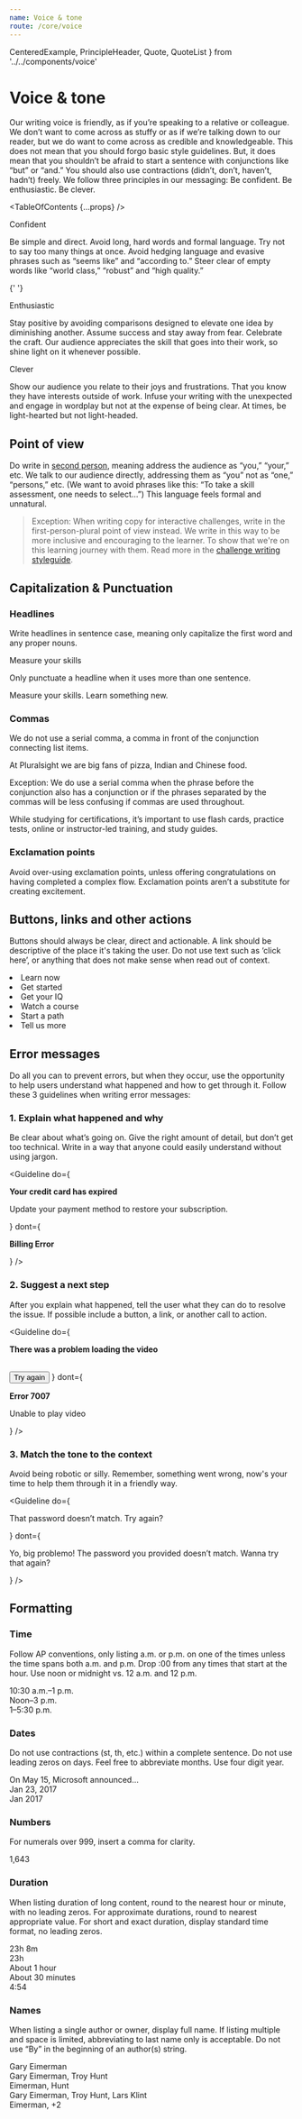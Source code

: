 ```yaml
---
name: Voice & tone
route: /core/voice
---
```



  CenteredExample,
  PrincipleHeader,
  Quote,
  QuoteList
} from '../../components/voice'

# Voice & tone

<Intro>
  Our writing voice is friendly, as if you’re speaking to a relative or
  colleague. We don’t want to come across as stuffy or as if we’re talking down
  to our reader, but we do want to come across as credible and knowledgeable.
  This does not mean that you should forgo basic style guidelines. But, it does
  mean that you shouldn’t be afraid to start a sentence with conjunctions like
  “but” or “and.” You should also use contractions (didn’t, don’t, haven’t,
  hadn’t) freely.
</Intro>

<Intro>
  We follow three principles in our messaging: Be confident. Be enthusiastic. Be
  clever.
</Intro>

<TableOfContents {...props} />

<EqualColumnLayout count={EqualColumnLayout.counts.three}>
  <div>
    <PrincipleHeader>Confident</PrincipleHeader>
    <P>Be simple and direct. Avoid long, hard words and formal language. Try not to say too many things at once. Avoid hedging language and evasive phrases such as “seems like” and “according to.” Steer clear of empty words like “world class,” “robust” and “high quality.”</P>
  </div>


{' '}
<div>
  <PrincipleHeader>Enthusiastic</PrincipleHeader>
  <P>
    Stay positive by avoiding comparisons designed to elevate one idea by
    diminishing another. Assume success and stay away from fear. Celebrate the
    craft. Our audience appreciates the skill that goes into their work, so
    shine light on it whenever possible.
  </P>
</div>

  <div>
    <PrincipleHeader>Clever</PrincipleHeader>
    <P>Show our audience you relate to their joys and frustrations. That you know they have interests outside of work. Infuse your writing with the unexpected and engage in wordplay but not at the expense of being clear. At times, be light-hearted but not light-headed.</P>
  </div>
</EqualColumnLayout>


## Point of view

Do write in [second person](https://en.wikipedia.org/wiki/Narration#Second-person),
meaning address the audience as “you,” “your,” etc. We talk to our audience
directly, addressing them as “you” not as “one,” “persons,” etc. (We want to
avoid phrases like this: “To take a skill assessment, one needs to select…”)
This language feels formal and unnatural.

> Exception: When writing copy for interactive challenges, write in the
> first-person-plural point of view instead. We write in this way to be more
> inclusive and encouraging to the learner. To show that we're on this learning
> journey with them. Read more in the [challenge writing styleguide](https://github.com/ps-dev/interactive-courses/wiki/Challenge-Writing-Styleguide).

## Capitalization & Punctuation

<EqualColumnLayout count={EqualColumnLayout.counts.two}>
  <div>
    <Heading size={Heading.sizes.medium}>
      <h3>Headlines</h3>
    </Heading>
    <P>
      Write headlines in sentence case, meaning only capitalize the first word
      and any proper nouns.
    </P>
  </div>
  <Quote>Measure your skills</Quote>
</EqualColumnLayout>

<EqualColumnLayout count={EqualColumnLayout.counts.two}>
  <P>Only punctuate a headline when it uses more than one sentence.</P>
  <Quote>Measure your skills. Learn something new.</Quote>
</EqualColumnLayout>

<EqualColumnLayout count={EqualColumnLayout.counts.two}>
  <div>
    <Heading size={Heading.sizes.medium}>
      <h3>Commas</h3>
    </Heading>
    <P>
      We do not use a serial comma, a comma in front of the conjunction
      connecting list items.
    </P>
  </div>
  <Quote>
    At Pluralsight we are big fans of pizza, Indian and Chinese food.
  </Quote>
</EqualColumnLayout>

<EqualColumnLayout count={EqualColumnLayout.counts.two}>
  <P>
    Exception: We do use a serial comma when the phrase before the conjunction
    also has a conjunction or if the phrases separated by the commas will be
    less confusing if commas are used throughout.
  </P>
  <Quote>
    While studying for certifications, it’s important to use flash cards,
    practice tests, online or instructor-led training, and study guides.
  </Quote>
</EqualColumnLayout>

### Exclamation points

Avoid over-using exclamation points, unless offering congratulations on having
completed a complex flow. Exclamation points aren’t a substitute for
creating excitement.

## Buttons, links and other actions

<EqualColumnLayout count={EqualColumnLayout.counts.two}>
  <P>
    Buttons should always be clear, direct and actionable. A link should be
    descriptive of the place it's taking the user. Do not use text such as
    ‘click here’, or anything that does not make sense when read out of context.
  </P>


  <Quote>
    <EqualColumnLayout count={EqualColumnLayout.counts.two}>
      <QuoteList>
        <li>Learn now</li>
        <li>Get started</li>
        <li>Get your IQ</li>
      </QuoteList>
      <QuoteList>
        <li>Watch a course</li>
        <li>Start a path</li>
        <li>Tell us more</li>
      </QuoteList>
    </EqualColumnLayout>
  </Quote>
</EqualColumnLayout>


## Error messages

Do all you can to prevent errors, but when they occur, use the opportunity to
help users understand what happened and how to get through it. Follow these 3
guidelines when writing error messages:

### 1. Explain what happened and why

Be clear about what’s going on. Give the right amount of detail, but don’t get
too technical. Write in a way that anyone could easily understand without
using jargon.

<Guideline
  do={
    <CenteredExample>
      <P>
        <strong>Your credit card has expired</strong>
      </P>
      <P>Update your payment method to restore your subscription.</P>
    </CenteredExample>
  }
  dont={
    <CenteredExample>
      <P>
        <strong>Billing Error</strong>
      </P>
    </CenteredExample>
  }
/>

### 2. Suggest a next step

After you explain what happened, tell the user what they can do to resolve the
issue. If possible include a button, a link, or another call to action.

<Guideline
  do={
    <CenteredExample>
      <P>
        <strong>There was a problem loading the video</strong>
      </P>
      <br />
      <Button>Try again</Button>
    </CenteredExample>
  }
  dont={
    <CenteredExample>
      <P>
        <strong>Error 7007</strong>
      </P>
      <P>Unable to play video</P>
    </CenteredExample>
  }
/>

### 3. Match the tone to the context

Avoid being robotic or silly. Remember, something went wrong, now's your time
to help them through it in a friendly way.

<Guideline
  do={
    <CenteredExample>
      <P>That password doesn’t match. Try again?</P>
    </CenteredExample>
  }
  dont={
    <CenteredExample>
      <P>
        Yo, big problemo! The password you provided doesn’t match. Wanna try
        that again?
      </P>
    </CenteredExample>
  }
/>

## Formatting

<EqualColumnLayout count={EqualColumnLayout.counts.two}>
  <div>
    <Heading size={Heading.sizes.medium}>
      <h3>Time</h3>
    </Heading>
    <P>
      Follow AP conventions, only listing a.m. or p.m. on one of the times
      unless the time spans both a.m. and p.m. Drop :00 from any times that
      start at the hour. Use noon or midnight vs. 12 a.m. and 12 p.m.
    </P>
  </div>
  <Quote>
    10:30 a.m.–1 p.m.
    <br />
    Noon–3 p.m.
    <br />
    1–5:30 p.m.
  </Quote>
</EqualColumnLayout>

<EqualColumnLayout count={EqualColumnLayout.counts.two}>
  <div>
    <Heading size={Heading.sizes.medium}>
      <h3>Dates</h3>
    </Heading>
    <P>
      Do not use contractions (st, th, etc.) within a complete sentence. Do not
      use leading zeros on days. Feel free to abbreviate months. Use four digit
      year.
    </P>
  </div>
  <Quote>
    On May 15, Microsoft announced…
    <br />
    Jan 23, 2017
    <br />
    Jan 2017
  </Quote>
</EqualColumnLayout>

<EqualColumnLayout count={EqualColumnLayout.counts.two}>
  <div>
    <Heading size={Heading.sizes.medium}>
      <h3>Numbers</h3>
    </Heading>
    <P>For numerals over 999, insert a comma for clarity.</P>
  </div>
  <Quote>1,643</Quote>
</EqualColumnLayout>

<EqualColumnLayout count={EqualColumnLayout.counts.two}>
  <div>
    <Heading size={Heading.sizes.medium}>
      <h3>Duration</h3>
    </Heading>
    <P>
      When listing duration of long content, round to the nearest hour or
      minute, with no leading zeros. For approximate durations, round to nearest
      appropriate value. For short and exact duration, display standard time
      format, no leading zeros.
    </P>
  </div>
  <Quote>
    23h 8m
    <br />
    23h
    <br />
    About 1 hour
    <br />
    About 30 minutes
    <br />
    4:54
  </Quote>
</EqualColumnLayout>

<EqualColumnLayout count={EqualColumnLayout.counts.two}>
  <div>
    <Heading size={Heading.sizes.medium}>
      <h3>Names</h3>
    </Heading>
    <P>
      When listing a single author or owner, display full name. If listing
      multiple and space is limited, abbreviating to last name only is
      acceptable. Do not use “By” in the beginning of an author(s) string.
    </P>
  </div>
  <Quote>
    Gary Eimerman
    <br />
    Gary Eimerman, Troy Hunt
    <br />
    Eimerman, Hunt
    <br />
    Gary Eimerman, Troy Hunt, Lars Klint
    <br />
    Eimerman, +2
  </Quote>
</EqualColumnLayout>

